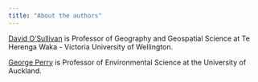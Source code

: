 ```yaml
---
title: "About the authors"
---
```

[David O’Sullivan](https://people.wgtn.ac.nz/david.osullivan) is Professor of Geography and Geospatial Science at Te Herenga Waka - Victoria University of Wellington.

[George Perry](https://profiles.auckland.ac.nz/george-perry) is Professor of Environmental Science at the University of Auckland.
